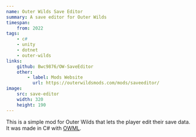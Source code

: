 ```yaml
---
name: Outer Wilds Save Editor
summary: A save editor for Outer Wilds
timespan:
    from: 2022
tags:
    - c#
    - unity
    - dotnet
    - outer-wilds
links:
    github: Bwc9876/OW-SaveEditor
    other:
        - label: Mods Website
          url: https://outerwildsmods.com/mods/saveeditor/
image:
    src: save-editor
    width: 320
    height: 190
---
```



This is a simple mod for Outer Wilds that lets the player edit their save data.
It was made in C# with [OWML](https://owml.outerwildsmods.com).
